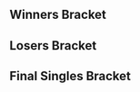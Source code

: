 {{DISPLAYTITLE:Mayhem October 2015: Singles Bracket}}{{SetGame|melee}}<!--
-->{{tabs static
|name1=Overview
|link1=Mayhem/2015/October
|name2=Singles Bracket
|link2=Mayhem/2015/October/Singles Bracket
|name3=Doubles Bracket
|link3=Mayhem/2015/October/Doubles Bracket
|This=2
}}
==Winners Bracket==
{{16DEWBracketA2
|r1m1p1=Alan |r1m1p1flag=us |r1m1p1score=2
|r1m1p2=Strain |r1m1p2flag=us |r1m1p2score=0
|r1m1win=1
|r1m1p1char1= |r1m1p2char1= |r1m1p1stock1= |r1m1p2stock1= |r1m1stage1= |r1m1win1=1
|r1m1p1char2= |r1m1p2char2= |r1m1p1stock2= |r1m1p2stock2= |r1m1stage2= |r1m1win2=1

|r1m2p1=MikeHaze |r1m2p1flag=us |r1m2p1score=2
|r1m2p2=Reno |r1m2p2flag=us |r1m2p2score=0
|r1m2win=1
|r1m2p1char1= |r1m2p2char1= |r1m2p1stock1= |r1m2p2stock1= |r1m2stage1= |r1m2win1=1
|r1m2p1char2= |r1m2p2char2= |r1m2p1stock2= |r1m2p2stock2= |r1m2stage2= |r1m2win2=1

|r1m3p1=Lucky |r1m3p1flag=us |r1m3p1score=2
|r1m3p2=Squid |r1m3p2flag=us |r1m3p2score=0
|r1m3win=1
|r1m3p1char1= |r1m3p2char1= |r1m3p1stock1= |r1m3p2stock1= |r1m3stage1= |r1m3win1=1
|r1m3p1char2= |r1m3p2char2= |r1m3p1stock2= |r1m3p2stock2= |r1m3stage2= |r1m3win2=1

|r1m4p1=MacD |r1m4p1flag=us |r1m4p1score={{win}}
|r1m4p2=Bizzarro Flame |r1m4p2flag=us |r1m4p2score=
|r1m4win=1

|r1m5p1=S2J |r1m5p1flag=us |r1m5p1score={{win}}
|r1m5p2=Captain Faceroll |r1m5p2flag=us |r1m5p2score=
|r1m5win=1

|r1m6p1=Laudandus |r1m6p1flag=us |r1m6p1score=2
|r1m6p2=CDK |r1m6p2flag=us |r1m6p2score=1
|r1m6win=1
|r1m6p1char1= |r1m6p2char1= |r1m6p1stock1= |r1m6p2stock1= |r1m6stage1= |r1m6win1=1
|r1m6p1char2= |r1m6p2char2= |r1m6p1stock2= |r1m6p2stock2= |r1m6stage2= |r1m6win2=2
|r1m6p1char3= |r1m6p2char3= |r1m6p1stock3= |r1m6p2stock3= |r1m6stage3= |r1m6win3=1

|r1m7p1=HugS |r1m7p1flag=us |r1m7p1score={{win}}
|r1m7p2=Kira |r1m7p2flag=us |r1m7p2score=
|r1m7win=1

|r1m8p1=SFAT |r1m8p1flag=us |r1m8p1score={{win}}
|r1m8p2=Jace |r1m8p2flag=us |r1m8p2score=
|r1m8win=1

|r2m1p1=Alan |r2m1p1flag=us |r2m1p1score=0
|r2m1p2=MikeHaze |r2m1p2flag=us |r2m1p2score=2
|r2m1win=2
|r2m1p1char1= |r2m1p2char1= |r2m1p1stock1= |r2m1p2stock1= |r2m1stage1= |r2m1win1=2
|r2m1p1char2= |r2m1p2char2= |r2m1p1stock2= |r2m1p2stock2= |r2m1stage2= |r2m1win2=2

|r2m2p1=Lucky |r2m2p1flag=us |r2m2p1score=2
|r2m2p2=MacD |r2m2p2flag=us |r2m2p2score=1
|r2m2win=1
|r2m2p1char1= |r2m2p2char1= |r2m2p1stock1= |r2m2p2stock1= |r2m2stage1= |r2m2win1=1
|r2m2p1char2= |r2m2p2char2= |r2m2p1stock2= |r2m2p2stock2= |r2m2stage2= |r2m2win2=2
|r2m2p1char3= |r2m2p2char3= |r2m2p1stock3= |r2m2p2stock3= |r2m2stage3= |r2m2win3=1

|r2m3p1=S2J |r2m3p1flag=us |r2m3p1score=2
|r2m3p2=Laudandus |r2m3p2flag=us |r2m3p2score=1
|r2m3win=1
|r2m3p1char1= |r2m3p2char1= |r2m3p1stock1= |r2m3p2stock1= |r2m3stage1= |r2m3win1=2
|r2m3p1char2= |r2m3p2char2= |r2m3p1stock2= |r2m3p2stock2= |r2m3stage2= |r2m3win2=1
|r2m3p1char3= |r2m3p2char3= |r2m3p1stock3= |r2m3p2stock3= |r2m3stage3= |r2m3win3=1

|r2m4p1=HugS |r2m4p1flag=us |r2m4p1score=0
|r2m4p2=SFAT |r2m4p2flag=us |r2m4p2score=2
|r2m4win=2
|r2m4p1char1= |r2m4p2char1= |r2m4p1stock1= |r2m4p2stock1= |r2m4stage1= |r2m4win1=2
|r2m4p1char2= |r2m4p2char2= |r2m4p1stock2= |r2m4p2stock2= |r2m4stage2= |r2m4win2=2

|r3m1p1=MikeHaze |r3m1p1flag=us |r3m1p1score=1
|r3m1p2=Lucky |r3m1p2flag=us |r3m1p2score=3
|r3m1win=2
|r3m1p1char1= |r3m1p2char1= |r3m1p1stock1= |r3m1p2stock1= |r3m1stage1= |r3m1win1=2
|r3m1p1char2= |r3m1p2char2= |r3m1p1stock2= |r3m1p2stock2= |r3m1stage2= |r3m1win2=1
|r3m1p1char3= |r3m1p2char3= |r3m1p1stock3= |r3m1p2stock3= |r3m1stage3= |r3m1win3=2
|r3m1p1char4= |r3m1p2char4= |r3m1p1stock4= |r3m1p2stock4= |r3m1stage4= |r3m1win4=2

|r3m2p1=S2J |r3m2p1flag=us |r3m2p1score=3
|r3m2p2=SFAT |r3m2p2flag=us |r3m2p2score=1
|r3m2win=1
|r3m2p1char1= |r3m2p2char1= |r3m2p1stock1= |r3m2p2stock1= |r3m2stage1= |r3m2win1=2
|r3m2p1char2= |r3m2p2char2= |r3m2p1stock2= |r3m2p2stock2= |r3m2stage2= |r3m2win2=1
|r3m2p1char3= |r3m2p2char3= |r3m2p1stock3= |r3m2p2stock3= |r3m2stage3= |r3m2win3=1
|r3m2p1char4= |r3m2p2char4= |r3m2p1stock4= |r3m2p2stock4= |r3m2stage4= |r3m2win4=1
}}

==Losers Bracket==
{{32DELBracketSmwA
|tourneylink=Mayhem/2015/October
|tourneyname=Mayhem October 2015
|l1placement=25-32
|l2placement=17-24
|l3placement=13-16
|l4placement=9-12
|l5placement=7-8
|l6placement=5-6

|l1m1p1=Straight |l1m1p1flag=us |l1m1p1score=0
|l1m1p2=Kitsune91 |l1m1p2flag=us |l1m1p2score=2
|l1m1win=2
|l1m1p1char1= |l1m1p2char1= |l1m1p1stock1= |l1m1p2stock1= |l1m1stage1= |l1m1win1=2
|l1m1p1char2= |l1m1p2char2= |l1m1p1stock2= |l1m1p2stock2= |l1m1stage2= |l1m1win2=2

|l1m2p1=NMW |l1m2p1flag=us |l1m2p1score=2
|l1m2p2=Hulka |l1m2p2flag=us |l1m2p2score=0
|l1m2win=1
|l1m2p1char1= |l1m2p2char1= |l1m2p1stock1= |l1m2p2stock1= |l1m2stage1= |l1m2win1=1
|l1m2p1char2= |l1m2p2char2= |l1m2p1stock2= |l1m2p2stock2= |l1m2stage2= |l1m2win2=1

|l1m3p1=Videowaffles |l1m3p1flag=us |l1m3p1score={{win}}
|l1m3p2=Breezy |l1m3p2flag=us |l1m3p2score=
|l1m3win=1

|l1m4p1=LuigiKid |l1m4p1flag=us |l1m4p1score=
|l1m4p2=Romeo |l1m4p2flag= |l1m4p2score={{win}}
|l1m4win=2

|l1m5p1=ARMY |l1m5p1flag=us |l1m5p1score=0
|l1m5p2=Westballz |l1m5p2flag=us |l1m5p2score=2
|l1m5win=2
|l1m5p1char1= |l1m5p2char1= |l1m5p1stock1= |l1m5p2stock1= |l1m5stage1= |l1m5win1=2
|l1m5p1char2= |l1m5p2char2= |l1m5p1stock2= |l1m5p2stock2= |l1m5stage2= |l1m5win2=2

|l1m6p1=nasa |l1m6p1flag=us |l1m6p1score=2
|l1m6p2=Andymosity |l1m6p2flag=us |l1m6p2score=1
|l1m6win=1
|l1m6p1char1= |l1m6p2char1= |l1m6p1stock1= |l1m6p2stock1= |l1m6stage1= |l1m6win1=1
|l1m6p1char2= |l1m6p2char2= |l1m6p1stock2= |l1m6p2stock2= |l1m6stage2= |l1m6win2=2
|l1m6p1char3= |l1m6p2char3= |l1m6p1stock3= |l1m6p2stock3= |l1m6stage3= |l1m6win3=1

|l1m7p1=w33dL0rd840 |l1m7p1flag=us |l1m7p1score=2
|l1m7p2=dinner |l1m7p2flag=us |l1m7p2score=0
|l1m7win=1
|l1m7p1char1= |l1m7p2char1= |l1m7p1stock1= |l1m7p2stock1= |l1m7stage1= |l1m7win1=1
|l1m7p1char2= |l1m7p2char2= |l1m7p1stock2= |l1m7p2stock2= |l1m7stage2= |l1m7win2=1

|l1m8p1=Jose Ole |l1m8p1flag=us |l1m8p1score=
|l1m8p2=Chu12ch |l1m8p2flag=us |l1m8p2score={{win}}
|l1m8win=2

|l2m1p1=Strain |l2m1p1flag=us |l2m1p1score=2
|l2m1p2=Kitsune91 |l2m1p2flag=us |l2m1p2score=0
|l2m1win=1
|l2m1p1char1= |l2m1p2char1= |l2m1p1stock1= |l2m1p2stock1= |l2m1stage1= |l2m1win1=1
|l2m1p1char2= |l2m1p2char2= |l2m1p1stock2= |l2m1p2stock2= |l2m1stage2= |l2m1win2=1

|l2m2p1=Reno |l2m2p1flag=us |l2m2p1score=2
|l2m2p2=NMW |l2m2p2flag=us |l2m2p2score=0
|l2m2win=1
|l2m2p1char1= |l2m2p2char1= |l2m2p1stock1= |l2m2p2stock1= |l2m2stage1= |l2m2win1=1
|l2m2p1char2= |l2m2p2char2= |l2m2p1stock2= |l2m2p2stock2= |l2m2stage2= |l2m2win2=1

|l2m3p1=Squid |l2m3p1flag=us |l2m3p1score=2
|l2m3p2=Videowaffles |l2m3p2flag=us |l2m3p2score=0
|l2m3win=1

|l2m4p1=Bizzarro Flame |l2m4p1flag=us |l2m4p1score=2
|l2m4p2=Romeo |l2m4p2flag= |l2m4p2score=0
|l2m4win=1

|l2m5p1=Captain Faceroll |l2m5p1flag=us |l2m5p1score=0
|l2m5p2=Westballz |l2m5p2flag=us |l2m5p2score=2
|l2m5win=2

|l2m6p1=CDK |l2m6p1flag=us |l2m6p1score=2
|l2m6p2=nasa |l2m6p2flag=us |l2m6p2score=0
|l2m6win=1
|l2m6p1char1= |l2m6p2char1= |l2m6p1stock1= |l2m6p2stock1= |l2m6stage1= |l2m6win1=1
|l2m6p1char2= |l2m6p2char2= |l2m6p1stock2= |l2m6p2stock2= |l2m6stage2= |l2m6win2=1

|l2m7p1=Kira |l2m7p1flag=us |l2m7p1score=2
|l2m7p2=w33dL0rd840 |l2m7p2flag=us |l2m7p2score=1
|l2m7win=1
|l2m7p1char1= |l2m7p2char1= |l2m7p1stock1= |l2m7p2stock1= |l2m7stage1= |l2m7win1=1
|l2m7p1char2= |l2m7p2char2= |l2m7p1stock2= |l2m7p2stock2= |l2m7stage2= |l2m7win2=2
|l2m7p1char3= |l2m7p2char3= |l2m7p1stock3= |l2m7p2stock3= |l2m7stage3= |l2m7win3=1

|l2m8p1=Jace |l2m8p1flag=us |l2m8p1score=2
|l2m8p2=Chu12ch |l2m8p2flag=us |l2m8p2score=0
|l2m8win=1

|l3m1p1=Strain |l3m1p1flag=us |l3m1p1score=1
|l3m1p2=Reno |l3m1p2flag=us |l3m1p2score=2
|l3m1win=2
|l3m1p1char1= |l3m1p2char1= |l3m1p1stock1= |l3m1p2stock1= |l3m1stage1= |l3m1win1=2
|l3m1p1char2= |l3m1p2char2= |l3m1p1stock2= |l3m1p2stock2= |l3m1stage2= |l3m1win2=1
|l3m1p1char3= |l3m1p2char3= |l3m1p1stock3= |l3m1p2stock3= |l3m1stage3= |l3m1win3=2

|l3m2p1=Squid |l3m2p1flag=us |l3m2p1score=0
|l3m2p2=Bizzarro Flame |l3m2p2flag=us |l3m2p2score=2
|l3m2win=2
|l3m2p1char1= |l3m2p2char1= |l3m2p1stock1= |l3m2p2stock1= |l3m2stage1= |l3m2win1=2
|l3m2p1char2= |l3m2p2char2= |l3m2p1stock2= |l3m2p2stock2= |l3m2stage2= |l3m2win2=2

|l3m3p1=Westballz |l3m3p1flag=us |l3m3p1score=2
|l3m3p2=CDK |l3m3p2flag=us |l3m3p2score=1
|l3m3win=1
|l3m3p1char1= |l3m3p2char1= |l3m3p1stock1= |l3m3p2stock1= |l3m3stage1= |l3m3win1=1
|l3m3p1char2= |l3m3p2char2= |l3m3p1stock2= |l3m3p2stock2= |l3m3stage2= |l3m3win2=2
|l3m3p1char3= |l3m3p2char3= |l3m3p1stock3= |l3m3p2stock3= |l3m3stage3= |l3m3win3=1

|l3m4p1=Kira |l3m4p1flag=us |l3m4p1score=2
|l3m4p2=Jace |l3m4p2flag=us |l3m4p2score=1
|l3m4win=1
|l3m4p1char1= |l3m4p2char1= |l3m4p1stock1= |l3m4p2stock1= |l3m4stage1= |l3m4win1=1
|l3m4p1char2= |l3m4p2char2= |l3m4p1stock2= |l3m4p2stock2= |l3m4stage2= |l3m4win2=2
|l3m4p1char3= |l3m4p2char3= |l3m4p1stock3= |l3m4p2stock3= |l3m4stage3= |l3m4win3=1

|l4m1p1=HugS |l4m1p1flag=us |l4m1p1score=1
|l4m1p2=Reno |l4m1p2flag=us |l4m1p2score=2
|l4m1win=2
|l4m1p1char1= |l4m1p2char1= |l4m1p1stock1= |l4m1p2stock1= |l4m1stage1= |l4m1win1=1
|l4m1p1char2= |l4m1p2char2= |l4m1p1stock2= |l4m1p2stock2= |l4m1stage2= |l4m1win2=2
|l4m1p1char3= |l4m1p2char3= |l4m1p1stock3= |l4m1p2stock3= |l4m1stage3= |l4m1win3=2

|l4m2p1=Laudandus |l4m2p1flag=us |l4m2p1score=2
|l4m2p2=Bizzarro Flame |l4m2p2flag=us |l4m2p2score=0
|l4m2win=1
|l4m2p1char1= |l4m2p2char1= |l4m2p1stock1= |l4m2p2stock1= |l4m2stage1= |l4m2win1=1
|l4m2p1char2= |l4m2p2char2= |l4m2p1stock2= |l4m2p2stock2= |l4m2stage2= |l4m2win2=1

|l4m3p1=MacD |l4m3p1flag=us |l4m3p1score=2
|l4m3p2=Westballz |l4m3p2flag=us |l4m3p2score=0
|l4m3win=1
|l4m3p1char1= |l4m3p2char1= |l4m3p1stock1= |l4m3p2stock1= |l4m3stage1= |l4m3win1=1
|l4m3p1char2= |l4m3p2char2= |l4m3p1stock2= |l4m3p2stock2= |l4m3stage2= |l4m3win2=1

|l4m4p1=Alan |l4m4p1flag=us |l4m4p1score=1
|l4m4p2=Kira |l4m4p2flag=us |l4m4p2score=2
|l4m4win=2
|l4m4p1char1= |l4m4p2char1= |l4m4p1stock1= |l4m4p2stock1= |l4m4stage1= |l4m4win1=2
|l4m4p1char2= |l4m4p2char2= |l4m4p1stock2= |l4m4p2stock2= |l4m4stage2= |l4m4win2=1
|l4m4p1char3= |l4m4p2char3= |l4m4p1stock3= |l4m4p2stock3= |l4m4stage3= |l4m4win3=2

|l5m1p1=Reno |l5m1p1flag=us |l5m1p1score=0
|l5m1p2=Laudandus |l5m1p2flag=us |l5m1p2score=2
|l5m1win=2
|l5m1p1char1= |l5m1p2char1= |l5m1p1stock1= |l5m1p2stock1= |l5m1stage1= |l5m1win1=2
|l5m1p1char2= |l5m1p2char2= |l5m1p1stock2= |l5m1p2stock2= |l5m1stage2= |l5m1win2=2

|l5m2p1=MacD |l5m2p1flag=us |l5m2p1score=2
|l5m2p2=Kira |l5m2p2flag=us |l5m2p2score=0
|l5m2win=1
|l5m2p1char1= |l5m2p2char1= |l5m2p1stock1= |l5m2p2stock1= |l5m2stage1= |l5m2win1=1
|l5m2p1char2= |l5m2p2char2= |l5m2p1stock2= |l5m2p2stock2= |l5m2stage2= |l5m2win2=1

|l6m1p1=MikeHaze |l6m1p1flag=us |l6m1p1score=3
|l6m1p2=Laudandus |l6m1p2flag=us |l6m1p2score=1
|l6m1win=1

|l6m2p1=SFAT |l6m2p1flag=us |l6m2p1score=3
|l6m2p2=MacD |l6m2p2flag=us |l6m2p2score=2
|l6m2win=1
}}
<onlyinclude>
==Final Singles Bracket==
{{DEFinalSmwBracket
|tourneylink=Mayhem/2015/October
|tourneyname=Mayhem October 2015
|l1placement=4
|r2placement=3
|r3loserplacement=2
|r3winnerplacement=1

|r1m1p1=Lucky |r1m1p1flag=us |r1m1p1score=0
|r1m1p2=S2J |r1m1p2flag=us |r1m1p2score=3
|r1m1win=2

|l1m1p1=MikeHaze |l1m1p1flag=us |l1m1p1score=0
|l1m1p2=SFAT |l1m1p2flag=us |l1m1p2score=3
|l1m1win=2

|r2m1p1=Lucky |r2m1p1flag=us |r2m1p1score=2
|r2m1p2=SFAT |r2m1p2flag=us |r2m1p2score=3
|r2m1win=2

<!-- GRAND FINALS -->
|r3m1p1=S2J |r3m1p1flag=us |r3m1p1score= |r3m2p1score= 
|r3m1p2=SFAT |r3m1p2flag=us |r3m1p2score={{win}} |r3m2p2score={{win}}
|r3m1win=2
|r3m1p1char1= |r3m1p1stock1= |r3m1p2char1= |r3m1p2stock1= |r3m1win1= |r3m1stage1= 
|r3m1p1char2= |r3m1p1stock2= |r3m1p2char2= |r3m1p2stock2= |r3m1win2= |r3m1stage2=
|r3m1p1char3= |r3m1p1stock3= |r3m1p2char3= |r3m1p2stock3= |r3m1win3= |r3m1stage3=
|r3m1p1char4= |r3m1p1stock4= |r3m1p2char4= |r3m1p2stock4= |r3m1win4= |r3m1stage4=
|r3m1p1char5= |r3m1p1stock5= |r3m1p2char5= |r3m1p2stock5= |r3m1win5= |r3m1stage5=

|r3m2p1char1= |r3m2p1stock1= |r3m2p2char1= |r3m2p2stock1= |r3m2win1= |r3m2stage1=
|r3m2p1char2= |r3m2p1stock2= |r3m2p2char2= |r3m2p2stock2= |r3m2win2= |r3m2stage2=
|r3m2p1char3= |r3m2p1stock3= |r3m2p2char3= |r3m2p2stock3= |r3m2win3= |r3m2stage3=
|r3m2p1char4= |r3m2p1stock4= |r3m2p2char4= |r3m2p2stock4= |r3m2win4= |r3m2stage4=
|r3m2p1char5= |r3m2p1stock5= |r3m2p2char5= |r3m2p2stock5= |r3m2win5= |r3m2stage5=
|r3m1date=
|r3m1finished=
|r3m1details={{BracketMatchDetails
|vod=
}}
}}
</onlyinclude>
